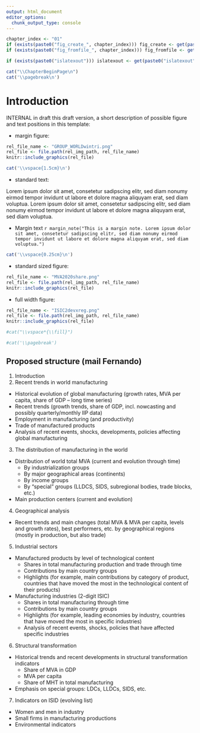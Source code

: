 ```yaml
---
output: html_document
editor_options: 
  chunk_output_type: console
---
```


```r
chapter_index <- "01"
if (exists(paste0("fig_create_", chapter_index))) fig_create <- get(paste0("fig_create_", chapter_index)) else fig_create <- TRUE
if (exists(paste0("fig_fromfile_", chapter_index))) fig_fromfile <- get(paste0("fig_fromfile_", chapter_index)) else fig_fromfile <- FALSE

if (exists(paste0("islatexout"))) islatexout <- get(paste0("islatexout")) else islatexout <- FALSE
```


```r
cat("\\ChapterBeginPage\n")
cat('\\pagebreak\n')
```

# Introduction {#intro}

INTERNAL in draft this draft version, a short description of possible figure and text positions in this template:



* margin figure:
```r
rel_file_name <- "GROUP_WORLDwintri.png"
rel_file <- file.path(rel_img_path, rel_file_name)
knitr::include_graphics(rel_file)
```


```r
cat('\\vspace{1.5cm}\n')
```

* standard text: 

Lorem ipsum dolor sit amet, consetetur sadipscing elitr, sed diam nonumy eirmod tempor invidunt ut labore et dolore magna aliquyam erat, sed diam voluptua. Lorem ipsum dolor sit amet, consetetur sadipscing elitr, sed diam nonumy eirmod tempor invidunt ut labore et dolore magna aliquyam erat, sed diam voluptua.

* Margin text
`r margin_note("This is a margin note. Lorem ipsum dolor sit amet, consetetur sadipscing elitr, sed diam nonumy eirmod tempor invidunt ut labore et dolore magna aliquyam erat, sed diam voluptua.")`

```r
cat('\\vspace{0.25cm}\n')
```

* standard sized figure:

```r
rel_file_name <- "MVA2020share.png"
rel_file <- file.path(rel_img_path, rel_file_name)
knitr::include_graphics(rel_file)
```

* full width figure:

```r
rel_file_name <- "ISIC2devxreg.png"
rel_file <- file.path(rel_img_path, rel_file_name)
knitr::include_graphics(rel_file)
```

```r
#cat("\\vspace*{\\fill}")
```

```r
#cat('\\pagebreak')
```

## Proposed structure (mail Fernando) {.unlisted .unnumbered}
(@) Introduction
(@) Recent trends in world manufacturing 
- Historical evolution of global manufacturing (growth rates, MVA per capita, share of GDP – long time series)
- Recent trends (growth trends, share of GDP, incl. nowcasting and possibly quarterly/monthly IIP data)
- Employment in manufacturing (and productivity)
- Trade of manufactured products
- Analysis of recent events, shocks, developments, policies affecting global manufacturing
(@) The distribution of manufacturing in the world 
- Distribution of world total MVA (current and evolution through time)
    - By industrialization groups
    - By major geographical areas (continents)
    - By income groups
    - By “special” groups (LLDCS, SIDS, subregional bodies, trade blocks, etc.)
- Main production centers (current and evolution)
(@) Geographical analysis 
- Recent trends and main changes (total MVA & MVA per capita, levels and growth rates), best performers, etc. by geographical regions (mostly in production, but also trade)
(@) Industrial sectors 
- Manufactured products by level of technological content
    - Shares in total manufacturing production and trade through time
    - Contributions by main country groups
    - Highlights (for example, main contributions by category of product, countries that have moved the most in the technological content of their products)
- Manufacturing industries (2-digit ISIC)
    - Shares in total manufacturing through time
    - Contributions by main country groups
    - Highlights (for example, leading economies by industry, countries that have moved the most in specific industries)
    - Analysis of recent events, shocks, policies that have affected specific industries
(@) Structural transformation 
- Historical trends and recent developments in structural transformation indicators
    - Share of MVA in GDP
    - MVA per capita
    - Share of MHT in total manufacturing
- Emphasis on special groups: LDCs, LLDCs, SIDS, etc.
(@) Indicators on ISID (evolving list) 
- Women and men in industry
- Small firms in manufacturing productions
- Environmental indicators
